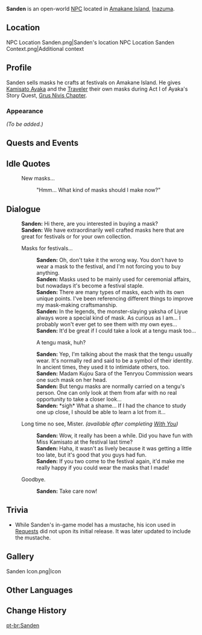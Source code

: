 {{Meta
<!-- REMOVE THIS TEMPLATE AFTER ADDING MISSING INFO -->
|missing_NPC_profile  = yes
}}
{{Character Infobox
|type             = Open-World NPC
|image            = NPC Sanden.png
|region           = Inazuma
|location         = Inazuma
|title            = Vendor
}}
'''Sanden''' is an open-world [[NPC]] located in [[Amakane Island]], [[Inazuma]].

==Location==
<gallery>
NPC Location Sanden.png|Sanden's location
NPC Location Sanden Context.png|Additional context
</gallery>

==Profile==
<!-- detailed story/lore information goes here -->
Sanden sells masks he crafts at festivals on Amakane Island. He gives [[Kamisato Ayaka]] and the [[Traveler]] their own masks during Act I of Ayaka's Story Quest, [[Grus Nivis Chapter]].

===Appearance===
''(To be added.)''

==Quests and Events==
{{Quests and Events}}

==Idle Quotes==
{{Dialogue Start}}
: {{DIcon|Idle}} New masks...
:: {{A|VO Sanden 01.ogg}} "Hmm... What kind of masks should I make now?"
{{Dialogue End}}

==Dialogue==
{{Dialogue Start}}
:'''Sanden:''' Hi there, are you interested in buying a mask?
:'''Sanden:''' We have extraordinarily well crafted masks here that are great for festivals or for your own collection.
:{{DIcon}} Masks for festivals...
::'''Sanden:''' Oh, don't take it the wrong way. You don't have to wear a mask to the festival, and I'm not forcing you to buy anything.
::'''Sanden:''' Masks used to be mainly used for ceremonial affairs, but nowadays it's become a festival staple.
::'''Sanden:''' There are many types of masks, each with its own unique points. I've been referencing different things to improve my mask-making craftsmanship.
::'''Sanden:''' In the legends, the monster-slaying yaksha of Liyue always wore a special kind of mask. As curious as I am... I probably won't ever get to see them with my own eyes...
::'''Sanden:''' It'd be great if I could take a look at a tengu mask too...
::{{DIcon}} A tengu mask, huh?
::'''Sanden:''' Yep, I'm talking about the mask that the tengu usually wear. It's normally red and said to be a symbol of their identity. In ancient times, they used it to intimidate others, too.
::'''Sanden:''' Madam Kujou Sara of the Tenryou Commission wears one such mask on her head.
::'''Sanden:''' But tengu masks are normally carried on a tengu's person. One can only look at them from afar with no real opportunity to take a closer look...
::'''Sanden:''' *sigh* What a shame... If I had the chance to study one up close, I should be able to learn a lot from it...
:{{DIcon}} Long time no see, Mister. ''(available after completing [[With You]])''
::'''Sanden:''' Wow, it really has been a while. Did you have fun with Miss Kamisato at the festival last time?
::'''Sanden:''' Haha, it wasn't as lively because it was getting a little too late, but it's good that you guys had fun.
::'''Sanden:''' If you two come to the festival again, it'd make me really happy if you could wear the masks that I made!
:{{DIcon}} Goodbye.
::'''Sanden:''' Take care now!
{{Dialogue End}}

==Trivia==
* While Sanden's in-game model has a mustache, his icon used in [[Requests]] did not upon its initial release. It was later updated to include the mustache.

==Gallery==
<gallery>
Sanden Icon.png|Icon
</gallery>

==Other Languages==
{{Other Languages
|default_hidden = 1
|en      = Sanden
|zhs     = 三田
|zhs_rm  = Sāntián
|zht     = 三田
|zht_rm  = Sāntián
|ja      = 三田
|ja_rm   = Sanda
|ko      = 산다
|es      = Sanden
|fr      = Sanden
|ru      = Сандэн
|th      = Sanden
|vi      = Sanden
|de      = Sanden
|id      = Sanden
|pt      = Sanden
|tr      = Sanden
|it      = Sanden
}}

==Change History==
{{Change History|2.0}}
<!--
==References==
{{Reflist}}-->

[[pt-br:Sanden]]